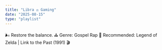 ```yaml
---
title: "Libra ⚖️ Gaming"
date: "2025-08-15"
type: "playlist"
---
```


🌬 Restore the balance. ⛪️ Genre: Gospel Rap 🔔 Recommended: Legend of Zelda | Link to the Past (1991) 🎬

<SpotifyEmbed url="https://open.spotify.com/embed/playlist/47titu9ry0AQmckL5jkOGt" />

<GameBlock gameSlug="zelda-alttp-1991" />